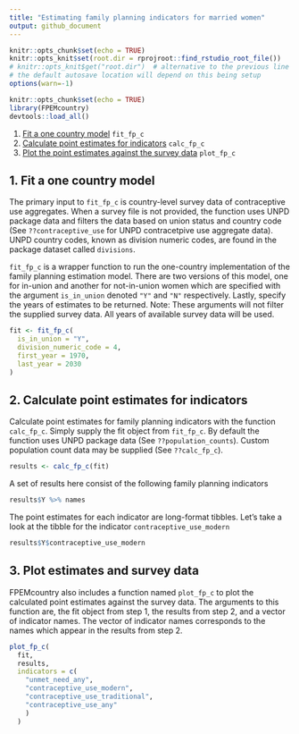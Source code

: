 ```yaml
---
title: "Estimating family planning indicators for married women"
output: github_document
---
```


```r
knitr::opts_chunk$set(echo = TRUE)
knitr::opts_knit$set(root.dir = rprojroot::find_rstudio_root_file())
# knitr::opts_knit$get("root.dir")  # alternative to the previous line
# the default autosave location will depend on this being setup
options(warn=-1)
```


```r
knitr::opts_chunk$set(echo = TRUE)
library(FPEMcountry)
devtools::load_all()
```

1. [Fit a one country model](#fit) `fit_fp_c`
2. [Calculate point estimates for indicators](#results) `calc_fp_c`
3. [Plot the  point estimates against the survey data](#plot) `plot_fp_c`

## <a name="fit"></a>
## 1. Fit a one country model

The primary input to `fit_fp_c` is country-level survey data of contraceptive use aggregates. When a survey file is not provided, the function uses UNPD package data and filters the data based on union status and country code (See `??contraceptive_use` for UNPD contracetpive use aggregate data). UNPD country codes, known as division numeric codes, are found in the package dataset called `divisions`. 

`fit_fp_c` is a wrapper function to run the one-country implementation of the family planning estimation model. There are two versions of this model, one for in-union and another for not-in-union women which are specified with the argument `is_in_union` denoted `"Y"` and `"N"` respectively. Lastly, specify the years of estimates to be returned. Note: These arguments will not filter the supplied survey data. All years of available survey data will be used.
```r
fit <- fit_fp_c(
  is_in_union = "Y",
  division_numeric_code = 4,
  first_year = 1970,
  last_year = 2030
)
```


## <a name="results"></a>
## 2. Calculate point estimates for indicators
Calculate point estimates for family planning indicators with the function `calc_fp_c`. Simply supply the fit object from `fit_fp_c`. By default the function uses UNPD package data (See `??population_counts`). Custom population count data may be supplied (See `??calc_fp_c`).
```r
results <- calc_fp_c(fit)
```

A set of results here consist of the following family planning indicators
```r
results$Y %>% names
```

The point estimates for each indicator are long-format tibbles. Let's take a look at the tibble for the indicator `contraceptive_use_modern`
```r
results$Y$contraceptive_use_modern
```


## <a name="plot"></a>
## 3. Plot estimates and survey data
FPEMcountry also includes a function named `plot_fp_c` to plot the calculated point estimates against the survey data. The arguments to this function are, the fit object from step 1, the results from step 2, and a vector of indicator names. The vector of indicator names corresponds to the names which appear in the results from step 2.
```r
plot_fp_c(
  fit,
  results,
  indicators = c(
    "unmet_need_any",
    "contraceptive_use_modern",
    "contraceptive_use_traditional",
    "contraceptive_use_any"
    )
  )
```
